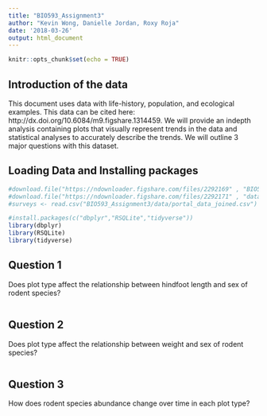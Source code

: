 ```yaml
---
title: "BIO593_Assignment3"
author: "Kevin Wong, Danielle Jordan, Roxy Roja"
date: '2018-03-26'
output: html_document
---
```


```r
knitr::opts_chunk$set(echo = TRUE)
```

## Introduction of the data

This document uses data with life-history, population, and ecological examples. This data can be cited here: http://dx.doi.org/10.6084/m9.figshare.1314459. We will provide an indepth analysis containing plots that visually represent trends in the data and statistical analyses to accurately describe the trends. We will outline 3 major questions with this dataset.

## Loading Data and Installing packages
```r
#download.file("https://ndownloader.figshare.com/files/2292169" , "BIO593_Assignment3/data/portal_data_joined.csv") 
#download.file("https://ndownloader.figshare.com/files/2292171" , "data/portal_data.sqlite", mode = "wb")
#surveys <- read.csv("BIO593_Assignment3/data/portal_data_joined.csv") #uploading csv
```

```r
#install.packages(c("dbplyr","RSQLite","tidyverse"))
library(dbplyr)
library(RSQLite)
library(tidyverse)
```

## Question 1
Does plot type affect the relationship between hindfoot length and sex of rodent species? 

``` r

```

## Question 2
Does plot type affect the relationship between weight and sex of rodent species? 
```r

```

## Question 3
How does rodent species abundance change over time in each plot type? 
```r

```
